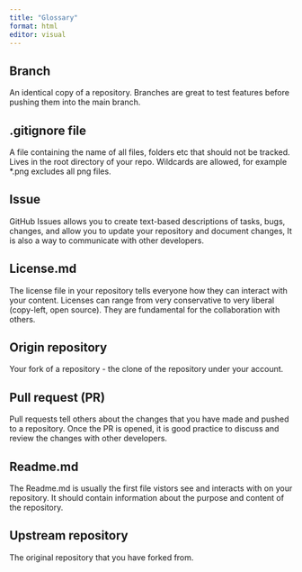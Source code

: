 ```yaml
---
title: "Glossary"
format: html
editor: visual
---
```


## Branch

An identical copy of a repository. Branches are great to test features before pushing them into the main branch.

## .gitignore file

A file containing the name of all files, folders etc that should not be tracked. Lives in the root directory of your repo. Wildcards are allowed, for example \*.png excludes all png files.

## Issue

GitHub Issues allows you to create text-based descriptions of tasks, bugs, changes, and allow you to update your repository and document changes, It is also a way to communicate with other developers.

## License.md

The license file in your repository tells everyone how they can interact with your content. Licenses can range from very conservative to very liberal (copy-left, open source). They are fundamental for the collaboration with others.

## Origin repository

Your fork of a repository - the clone of the repository under your account.

## Pull request (PR)

Pull requests tell others about the changes that you have made and pushed to a repository. Once the PR is opened, it is good practice to discuss and review the changes with other developers.

## Readme.md

The Readme.md is usually the first file vistors see and interacts with on your repository. It should contain information about the purpose and content of the repository.

## Upstream repository

The original repository that you have forked from.

# 
